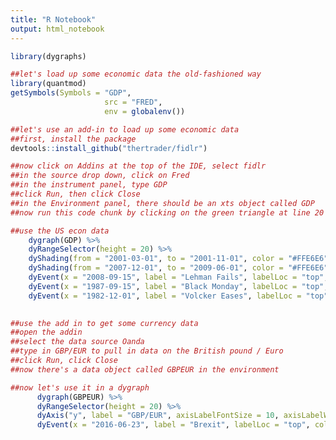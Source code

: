 ```yaml
---
title: "R Notebook"
output: html_notebook
---
```


```r
library(dygraphs)
```


```r
##let's load up some economic data the old-fashioned way
library(quantmod)
getSymbols(Symbols = "GDP",
                     src = "FRED",
                     env = globalenv())
```


```r

##let's use an add-in to load up some economic data
##first, install the package
devtools::install_github("thertrader/fidlr")

##now click on Addins at the top of the IDE, select fidlr
##in the source drop down, click on Fred
##in the instrument panel, type GDP
##click Run, then click Close
##in the Environment panel, there should be an xts object called GDP
##now run this code chunk by clicking on the green triangle at line 20

##use the US econ data
    dygraph(GDP) %>%
    dyRangeSelector(height = 20) %>%
    dyShading(from = "2001-03-01", to = "2001-11-01", color = "#FFE6E6") %>%
    dyShading(from = "2007-12-01", to = "2009-06-01", color = "#FFE6E6") %>% 
    dyEvent(x = "2008-09-15", label = "Lehman Fails", labelLoc = "top", color = "red") %>% 
    dyEvent(x = "1987-09-15", label = "Black Monday", labelLoc = "top", color = "black") %>% 
    dyEvent(x = "1982-12-01", label = "Volcker Eases", labelLoc = "top", color = "green")
    
```


```r
##use the add in to get some currency data
##open the addin
##select the data source Oanda
##type in GBP/EUR to pull in data on the British pound / Euro
##click Run, click Close
##now there's a data object called GBPEUR in the environment

##now let's use it in a dygraph
      dygraph(GBPEUR) %>%
      dyRangeSelector(height = 20) %>%
      dyAxis("y", label = "GBP/EUR", axisLabelFontSize = 10, axisLabelWidth = 70) %>% 
      dyEvent(x = "2016-06-23", label = "Brexit", labelLoc = "top", color = "blue")
```





